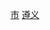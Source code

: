 {{Catnav|頁面分類|...|地级市|贵州地级市|遵义|遵义行政区划|遵义区县市}}
{{Catnav|頁面分類|...|贵州地州市|贵州地级市|遵义|遵义行政区划|遵义区县市}}
{{Catnav|頁面分類|...|贵州行政区划|贵州县级行政区|贵州县级市}}
{{catmore|仁怀市|贵州省仁怀市}}
[[Category:遵义区县市|市]]
[[Category:贵州县级市|遵义]]